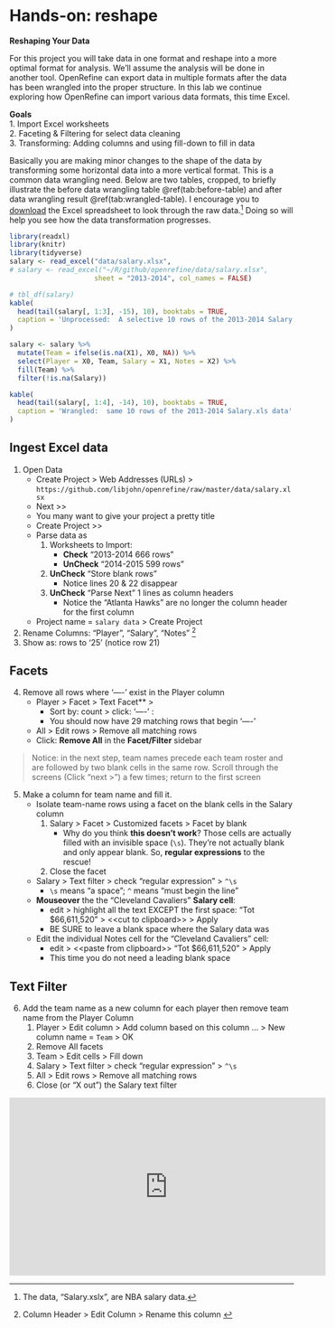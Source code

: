 # Hands-on: reshape

**Reshaping Your Data**  

For this project you will take data in one format and reshape into a more optimal format for analysis.  We'll assume the analysis will be done in another tool.  OpenRefine can export data in multiple formats after the data has been wrangled into the proper structure.  In this lab we continue exploring how OpenRefine can import various data formats, this time Excel. 

**Goals**  
1. Import Excel worksheets  
2. Faceting & Filtering for select data cleaning  
3. Transforming:  Adding columns and using fill-down to fill in data  


Basically you are making minor changes to the shape of the data by transforming some horizontal data into a more vertical format.  This is a common data wrangling need.  Below are two tables, cropped, to briefly illustrate the before data wrangling table \@ref(tab:before-table) and after data wrangling result \@ref(tab:wrangled-table). I encourage you to [download](https://github.com/libjohn/openrefine/raw/master/data/salary.xlsx) the Excel spreadsheet to look through the raw data.^[The data, “Salary.xslx”, are NBA salary data.]  Doing so will help you see how the data transformation progresses.  


```r
library(readxl)
library(knitr)
library(tidyverse)
salary <- read_excel("data/salary.xlsx", 
# salary <- read_excel("~/R/github/openrefine/data/salary.xlsx", 
                     sheet = "2013-2014", col_names = FALSE)
```



```r
# tbl_df(salary)
kable(
  head(tail(salary[, 1:3], -15), 10), booktabs = TRUE, 
  caption = 'Unprocessed:  A selective 10 rows of the 2013-2014 Salary.xls data'
)
```



```r
salary <- salary %>% 
  mutate(Team = ifelse(is.na(X1), X0, NA)) %>% 
  select(Player = X0, Team, Salary = X1, Notes = X2) %>% 
  fill(Team) %>% 
  filter(!is.na(Salary))

kable(
  head(tail(salary[, 1:4], -14), 10), booktabs = TRUE, 
  caption = 'Wrangled:  same 10 rows of the 2013-2014 Salary.xls data'
)  
```



## Ingest Excel data  

1. Open  Data  
    * <span class="or-menu">Create Project  > Web Addresses (URLs) > </span>  `https://github.com/libjohn/openrefine/raw/master/data/salary.xlsx`
    * <span class="or-menu">Next >> </span>  
    * You many want to give your project a pretty title
    * <span class="or-menu">Create Project >> </span> 
    * Parse data as 
        1. Worksheets to Import: 
            + **Check** "2013-2014 666 rows"
            + **UnCheck** "2014-2015 599 rows"  
        2. **UnCheck** "Store blank rows" 
            + Notice lines 20 & 22 disappear  
        3. **UnCheck** "Parse Next" 1 lines as column headers 
            + Notice the "Atlanta Hawks" are no longer the column header for the first column  
    * Project name = `salary data` <span class="or-menu">> Create Project </span>  
2. Rename Columns: "Player", "Salary", "Notes" ^[<span class="or-menu">Column Header > Edit Column > Rename this column </span>]    
3. Show as: rows to '25' (notice row 21)

## Facets
4. Remove all rows where '----' exist in the Player column  
    + <span class="or-menu">Player > Facet > Text Facet** > </span>  
        * Sort by: count > click: '----' :  
        * You should now have 29 matching rows that begin '----'  
    + <span class="or-menu">All > Edit rows > Remove all matching rows  </span>  
    + Click:  **Remove All** in the **Facet/Filter** sidebar  
    
> Notice: in the next step, team names precede each team roster and are followed by two blank cells in the same row.  Scroll through the screens (Click "next >") a few times; return to the first screen  

5. Make a column for team name and fill it.  
    + Isolate team-name rows using a facet on the blank cells in the Salary column  
        1. <span class="or-menu">Salary > Facet > Customized facets > Facet by blank </span> 
            + Why do you think **this doesn’t work**? Those cells are actually filled with an invisible space (`\s`).  They’re not actually blank and only appear blank. So,  **regular expressions** to the rescue!  
        2. Close the facet  
    + <span class="or-menu">Salary > Text filter > check "regular expression" > `^\s`  </span> 
        + `\s` means “a space”; `^` means “must begin the line”  
    + **Mouseover** the the "Cleveland Cavaliers" **Salary cell**:  
        + edit > highlight all the text EXCEPT the first space:  "Tot   $66,611,520" > \<\<cut to clipboard\>\> > Apply  
        + BE SURE to leave a blank space where the Salary data was  
    + Edit the individual Notes cell for the "Cleveland Cavaliers" cell:  
        + edit > \<\<paste from clipboard\>\> "Tot $66,611,520" > Apply  
        + This time you do not need a leading blank space  
        
## Text Filter  

6. Add the team name as a new column for each player then remove team name from the Player Column  
    1. <span class="or-menu">Player > Edit column > Add column based on this column ... > New column name = `Team` > OK  </span>   
    2. Remove All facets  
    3. <span class="or-menu">Team > Edit cells > Fill down  </span>   
    4. <span class="or-menu">Salary > Text filter > check "regular expression" > `^\s` </span>   
    5. <span class="or-menu">All > Edit rows > Remove all matching rows  </span>   
    6. Close (or "X out") the Salary text filter

<iframe width="560" height="315" src="https://www.youtube.com/embed/20plnBsmz_A?list=PLIUcX1JrVUNXSgBbyMCluwaJYTWJ--fDd" frameborder="0" allowfullscreen></iframe>
